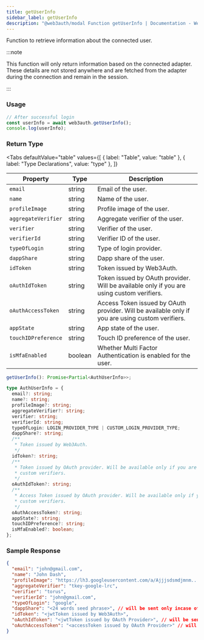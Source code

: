 ```yaml
---
title: getUserInfo
sidebar_label: getUserInfo
description: "@web3auth/modal Function getUserInfo | Documentation - Web3Auth"
---
```



Function to retrieve information about the connected user.

:::note

This function will only return information based on the connected adapter. These details are not
stored anywhere and are fetched from the adapter during the connection and remain in the session.

:::

### Usage

```javascript
// After successful login
const userInfo = await web3auth.getUserInfo();
console.log(userInfo);
```

### Return Type

<Tabs
  defaultValue="table"
  values={[
    { label: "Table", value: "table" },
    { label: "Type Declarations", value: "type" },
  ]}
>

<TabItem value="table">

| Property            | Type    | Description                                                                                      |
| ------------------- | ------- | ------------------------------------------------------------------------------------------------ |
| `email`             | string  | Email of the user.                                                                               |
| `name`              | string  | Name of the user.                                                                                |
| `profileImage`      | string  | Profile image of the user.                                                                       |
| `aggregateVerifier` | string  | Aggregate verifier of the user.                                                                  |
| `verifier`          | string  | Verifier of the user.                                                                            |
| `verifierId`        | string  | Verifier ID of the user.                                                                         |
| `typeOfLogin`       | string  | Type of login provider.                                                                          |
| `dappShare`         | string  | Dapp share of the user.                                                                          |
| `idToken`           | string  | Token issued by Web3Auth.                                                                        |
| `oAuthIdToken`      | string  | Token issued by OAuth provider. Will be available only if you are using custom verifiers.        |
| `oAuthAccessToken`  | string  | Access Token issued by OAuth provider. Will be available only if you are using custom verifiers. |
| `appState`          | string  | App state of the user.                                                                           |
| `touchIDPreference` | string  | Touch ID preference of the user.                                                                 |
| `isMfaEnabled`      | boolean | Whether Multi Factor Authentication is enabled for the user.                                     |

</TabItem>

<TabItem value="type">

```typescript
getUserInfo(): Promise<Partial<AuthUserInfo>>;

type AuthUserInfo = {
  email?: string;
  name?: string;
  profileImage?: string;
  aggregateVerifier?: string;
  verifier: string;
  verifierId: string;
  typeOfLogin: LOGIN_PROVIDER_TYPE | CUSTOM_LOGIN_PROVIDER_TYPE;
  dappShare?: string;
  /**
   * Token issued by Web3Auth.
   */
  idToken?: string;
  /**
   * Token issued by OAuth provider. Will be available only if you are using
   * custom verifiers.
   */
  oAuthIdToken?: string;
  /**
   * Access Token issued by OAuth provider. Will be available only if you are using
   * custom verifiers.
   */
  oAuthAccessToken?: string;
  appState?: string;
  touchIDPreference?: string;
  isMfaEnabled?: boolean;
};
```

</TabItem>
</Tabs>

### Sample Response

```json
{
  "email": "john@gmail.com",
  "name": "John Dash",
  "profileImage": "https://lh3.googleusercontent.com/a/Ajjjsdsmdjmnm...",
  "aggregateVerifier": "tkey-google-lrc",
  "verifier": "torus",
  "verifierId": "john@gmail.com",
  "typeOfLogin": "google",
  "dappShare": "<24 words seed phrase>", // will be sent only incase of custom verifiers
  "idToken": "<jwtToken issued by Web3Auth>",
  "oAuthIdToken": "<jwtToken issued by OAuth Provider>", // will be sent only incase of custom verifiers
  "oAuthAccessToken": "<accessToken issued by OAuth Provider>" // will be sent only incase of custom verifiers
}
```

